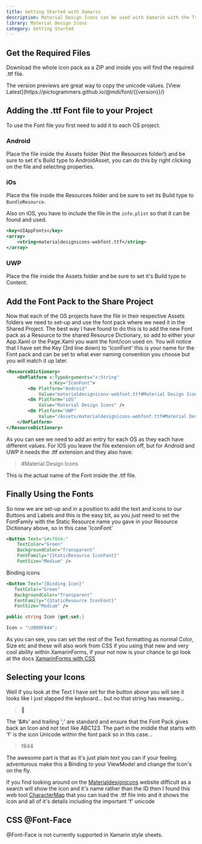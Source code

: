 ```yaml
---
title: Getting Started with Xamarin
description: Material Design Icons can be used with Xamarin with the TrueType files.
library: Material Design Icons
category: Getting Started
---
```


## Get the Required Files

Download the whole icon pack as a ZIP and inside you will find the required .ttf file.

<Note>
  The version previews are great way to copy the unicode values. [View Latest](https://pictogrammers.github.io/@mdi/font/{{version}}/)
</Note>

## Adding the .ttf Font file to your Project

To use the Font file you first need to add it to each OS project.

### Android

Place the file inside the Assets folder (Not the Resources folder!) and be sure to set it's Build type to AndroidAsset, you can do this by right clicking on the file and selecting properties.

### iOs

Place the file inside the Resources folder and be sure to set its Build type to `BundleResource`.

Also on iOS, you have to include the file in the `info.plist` so that it can be found and used.

```xml
<key>UIAppFonts</key>
<array>
    <string>materialdesignicons-webfont.ttf</string>
</array>
```

### UWP

Place the file inside the Assets folder and be sure to set it's Build type to Content.

## Add the Font Pack to the Share Project

Now that each of the OS projects have the file in their respective Assets folders we need to set-up and use the font pack where we need it in the Shared Project. The best way I have found to do this is to add the new Font pack as a Resource to the shared Resource Dictionary, so add to either your App.Xaml or the Page.Xaml you want the font/icon used on. You will notice that I have set the Key (3rd line down) to 'IconFont' this is your name for the Font pack and can be set to what ever naming convention you choose but you will match it up later.

```xml
<ResourceDictionary>
    <OnPlatform x:TypeArguments="x:String"
                x:Key="IconFont">
        <On Platform="Android"
            Value="materialdesignicons-webfont.ttf#Material Design Icons" />
        <On Platform="iOS"
            Value="Material Design Icons" />
        <On Platform="UWP"
            Value="/Assets/materialdesignicons-webfont.ttf#Material Design Icons" />
    </OnPlatform>
</ResourceDictionary>
```

As you can see we need to add an entry for each OS as they each have different values.  For IOS you leave the file extension off, but for Android and UWP it needs the .ttf extension and they also have:

> #Material Design Icons

This is the actual name of the Font inside the .ttf file.

## Finally Using the Fonts

So now we are set-up and in a position to add the text and icons to our Buttons and Labels and this is the easy bit, as you just need to set the FontFamily with the Static Resource name you gave in your Resource Dictionary above, so in this case 'IconFont'

```xml
<Button Text="&#xf844;"
    TextColor="Green"
    BackgroundColor="Transparent"
    FontFamily="{StaticResource IconFont}"
    FontSize="Medium" />
```

Binding icons

 ```xml
<Button Text="{Binding Icon}"
    TextColor="Green"
    BackgroundColor="Transparent"
    FontFamily="{StaticResource IconFont}"
    FontSize="Medium" />
```

 ```c#
public string Icon {get;set;}

Icon = "\U000F844";
```

As you can see, you can set the rest of the Text formatting as normal Color, Size etc and these will also work from CSS if you using that new and very cool ability within XamarinForms, if your not now is your chance to go look at the docs [XamarinForms with CSS](https://docs.microsoft.com/en-us/xamarin/xamarin-forms/user-interface/styles/css/)

## Selecting your Icons

Well if you look at the Text I have set for the button above you will see it looks like I just slapped the keyboard... but no that string has meaning...

> &#xf4ab;

The '&#x' and trailing ';' are standard and ensure that the Font Pack gives back an Icon and not text like ABC123. The part in the middle that starts with 'f' is the icon Unicode within the font pack so in this case...

> f844

The awesome part is that as it's just plain text you can if your feeling adventurous make this a Binding to your ViewModel and change the Icon's on the fly.

If you find looking around on the [Materialdesignicons](https://materialdesignicons.com/) website difficult as a search will show the icon and it's name rather than the ID then I found this web tool [CharacterMap](http://bluejamesbond.github.io/CharacterMap/) that you can load the .ttf file into and it shows the icon and all of it's details including the important 'f' unicode

## CSS @Font-Face

@Font-Face is not currently supported in Xamarin style sheets.
